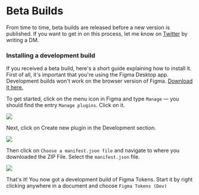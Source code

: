 # Beta Builds

From time to time, beta builds are released before a new version is published. If you want to get in on this process, let me know on [Twitter](https://twitter.com/six7) by writing a DM.

### Installing a development build

If you received a beta build, here's a short guide explaining how to install it. First of all, it's important that you're using the Figma Desktop app. Development builds won't work on the browser version of Figma. [Download it here.](https://www.figma.com/downloads/)

To get started, click on the menu icon in Figma and type `Manage` — you should find the entry `Manage plugins`. Click on it.

![](/manage-plugins.jpg)

Next, click on Create new plugin in the Development section.

![](/create-new-plugin.jpg)

Then click on `Choose a manifest.json file` and navigate to where you downloaded the ZIP File. Select the `manifest.json` file.

![](/choose-manifest.jpg)

That's it! You now got a development build of Figma Tokens. Start it by right clicking anywhere in a document and choose `Figma Tokens (Dev)`
